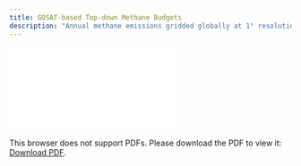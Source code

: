 ```yaml
---
title: GOSAT-based Top-down Methane Budgets
description: "Annual methane emissions gridded globally at 1° resolution for 2019, versionr"
---
```

<object data="./reports/gosat-based-ch4budget-yeargrid-v1_Processing and Verification Report.pdf" type="application/pdf" width="1024px" height="1000px">
    <embed src="./reports/gosat-based-ch4budget-yeargrid-v1_Processing and Verification Report.pdf">
        <p>This browser does not support PDFs. Please download the PDF to view it: <a href="./reports/gosat-based-ch4budget-yeargrid-v1_Processing and Verification Report.pdf">Download PDF</a>.</p>
    </embed>
</object>